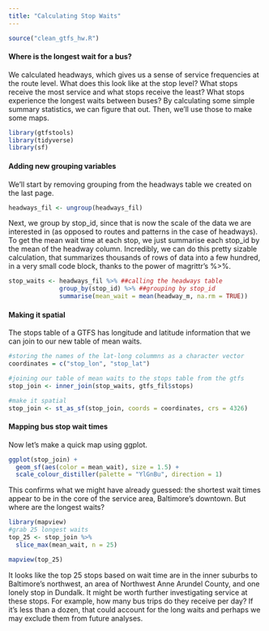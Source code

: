```yaml
---
title: "Calculating Stop Waits"
---
```


```r
source("clean_gtfs_hw.R")
```

#### Where is the longest wait for a bus?

We calculated headways, which gives us a sense of service frequencies at the route level. What does this look like at the stop level? What stops receive the most service and what stops receive the least? What stops experience the longest waits between buses? By calculating some simple summary statistics, we can figure that out. Then, we'll use those to make some maps.

```r
library(gtfstools)
library(tidyverse)
library(sf)
```

#### Adding new grouping variables

We'll start by removing grouping from the headways table we created on the last page.

```r
headways_fil <- ungroup(headways_fil)
```

Next, we group by stop_id, since that is now the scale of the data we are interested in (as opposed to routes and patterns in the case of headways). To get the mean wait time at each stop, we just summarise each stop_id by the mean of the headway column. Incredibly, we can do this pretty sizable calculation, that summarizes thousands of rows of data into a few hundred, in a very small code block, thanks to the power of magrittr's %\>%.

```r

stop_waits <- headways_fil %>% ##calling the headways table
              group_by(stop_id) %>% ##grouping by stop_id
              summarise(mean_wait = mean(headway_m, na.rm = TRUE))
```

#### Making it spatial

The stops table of a GTFS has longitude and latitude information that we can join to our new table of mean waits.

```r
#storing the names of the lat-long colummns as a character vector
coordinates = c("stop_lon", "stop_lat")

#joining our table of mean waits to the stops table from the gtfs
stop_join <- inner_join(stop_waits, gtfs_fil$stops) 

#make it spatial
stop_join <- st_as_sf(stop_join, coords = coordinates, crs = 4326)

```

#### Mapping bus stop wait times

Now let's make a quick map using ggplot.

```r
ggplot(stop_join) +
  geom_sf(aes(color = mean_wait), size = 1.5) +
  scale_colour_distiller(palette = "YlGnBu", direction = 1)
```

This confirms what we might have already guessed: the shortest wait times appear to be in the core of the service area, Baltimore's downtown. But where are the longest waits?

```r
library(mapview)
#grab 25 longest waits
top_25 <- stop_join %>%
  slice_max(mean_wait, n = 25) 

mapview(top_25)
```

It looks like the top 25 stops based on wait time are in the inner suburbs to Baltimore's northwest, an area of Northwest Anne Arundel County, and one lonely stop in Dundalk. It might be worth further investigating service at these stops. For example, how many bus trips do they receive per day? If it's less than a dozen, that could account for the long waits and perhaps we may exclude them from future analyses.
